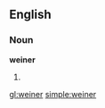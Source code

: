 {{see|Weiner}}
==English==

===Noun===
'''weiner'''
# {{misspelling of|wiener}}

[[gl:weiner]]
[[simple:weiner]]